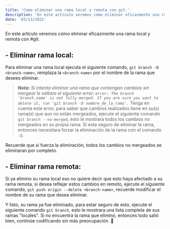 ```yaml
---
title: 'Como eliminar una rama local y remota con git.'
description: 'En este artículo veremos cómo eliminar eficazmente una rama local y remota con #git.'
date: '03/13/2022'
---
```


En este artículo veremos cómo eliminar eficazmente una rama local y remota con #git.

## - Eliminar rama local:

Para eliminar una rama local ejecuta el siguiente comando,
`git branch -D <branch-name>`, remplaza la `<branch-name>` por el nombre de la rama que desees eliminar.

> _**Nota:** Si intenta eliminar una rama que contengan cambios sin mergear le saltara el siguiente error: `error: The branch 'branch_name' is not fully merged. If you are sure you want to delete it, run 'git branch -D nombre_de_la_rama'.`_ Tenga en cuenta este error, para saber que cambios realizados tiene en su(s) rama(s) que aun no están mergeados, ejecute el siguiente comando `git branch --no-merged`, esto le mostrara todos los cambios no mergeados en su propia rama. Si esta seguro de eliminar la rama, entonces necesitara forzar la eliminación de la rama con el comando `-D`.

Recuerde que si fuerza la eliminación, todos los cambios no mergeados se eliminaran por completo.

## - Eliminar rama remota:

Si ya elimino su rama local eso no quiere decir que esto haya afectado a su rama remota, si desea reflejar estos cambios en remoto, ejecute el siguiente comando, `git push origin --delete <branch-name>`, recuerde modificar el nombre de su rama que desea eliminar.

Y listo, su rama ya fue eliminado, para estar seguro de esto, ejecute el siguiente comando `git branch`, esto le mostrara una lista completa de sus ramas "locales". Si no encuentra la rama que eliminó, entonces todo salió bien, continúe codificando sin más preocupación. 🎉
